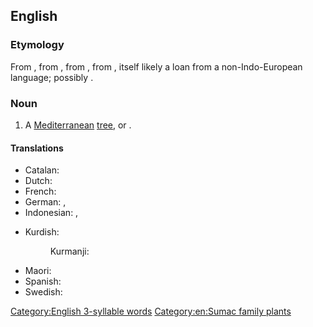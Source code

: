 ==English==
{{wikipedia}}

===Etymology===
From {{inh|en|enm|therebynte}}, from {{der|en|fro|terebinthe}}, from {{der|en|la|terebinthus}}, from {{der|en|grc|τερέβινθος}}, itself likely a loan from a non-Indo-European language; possibly {{etyl|omn|en}}.

===Noun===
{{en-noun}}

# A [[Mediterranean]] [[tree]], {{taxlink|Pistacia palaestina|species|noshow=1}} or {{taxlink|Pistacia terebinthus|species|noshow=1}}.

====Translations====
{{trans-top|a Mediterranean tree}}
* Catalan: {{t|ca|terebint|m}}
* Dutch: {{t+|nl|eik}}
* French: {{t+|fr|térébinthe}}
* German: {{t+|de|Terebinthe|f}}, {{t|de|Terpentin-Pistazie|f}}
* Indonesian: {{t|id|tarbantin}}, {{t|id|tarbantin}}
{{trans-mid}}
* Kurdish:
*: Kurmanji: {{t|ku|bêmk|f}} {{qualifier|variety with soft seeds}}
* Maori: {{t|mi|terepini}}
* Spanish: {{t|es|terebinto}}
* Swedish: {{t|sv|terebint}}
{{trans-bottom}}

[[Category:English 3-syllable words]]
[[Category:en:Sumac family plants]]
